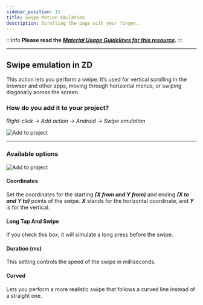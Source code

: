 ```yaml
---
sidebar_position: 11
title: Swipe Motion Emulation
description: Scrolling the page with your finger.
---
```

:::info **Please read the [*Material Usage Guidelines for this resource*](../../Disclaimer).**
:::
_______________________________________________
## Swipe emulation in ZD
This action lets you perform a swipe. It’s used for vertical scrolling in the browser and other apps, moving through horizontal menus, or swiping diagonally across the screen.
### How do you add it to your project?
*Right-click → Add action → Android → Swipe emulation*

![Add to project](../assets/Keyboard_and_Swipe/Keyboard_and_Swipe_pic8.png)
_______________________________________________
### Available options
![Add to project](../assets/Keyboard_and_Swipe/Keyboard_and_Swipe_pic7.png)
#### Coordinates
Set the coordinates for the starting ***(X from and Y from)*** and ending ***(X to and Y to)*** points of the swipe.
***X*** stands for the horizontal coordinate, and ***Y*** is for the vertical.
#### Long Tap And Swipe
If you check this box, it will simulate a long press before the swipe.
#### Duration (ms)
This setting controls the speed of the swipe in milliseconds.
#### Curved
Lets you perform a more realistic swipe that follows a curved line instead of a straight one.